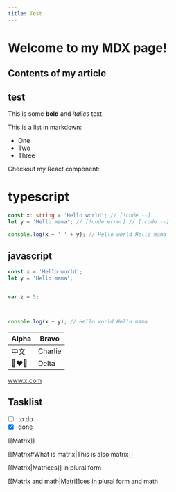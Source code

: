```yaml
---
title: Test
---
```


# Welcome to my MDX page!

## Contents of my article

## test

This is some **bold** and _italics_ text.

This is a list in markdown:

+ One
+ Two
+ Three

Checkout my React component:

# typescript

```ts /Hello/4
const x: string = 'Hello world'; // [!code --]
let y = 'Hello mama'; // [!code error] // [!code --]

console.log(x + ' ' + y); // Hello world Hello mama
```

## javascript

```js showLineNumbers
const x = 'Hello world';
let y = 'Hello mama';


var z = 5;



console.log(x + y); // Hello world Hello mama
```

| Alpha    | Bravo   |
|----------|---------|
| 中文       | Charlie |
| 👩‍❤️‍👩 | Delta   |


www.x.com

## Tasklist

* [ ] to do
* [x] done

[[Matrix]]

[[Matrix#What is matrix|This is also matrix]]

[[Matrix|Matrices]] in plural form

[[Matrix and math|Matri]]ces in plural form and math